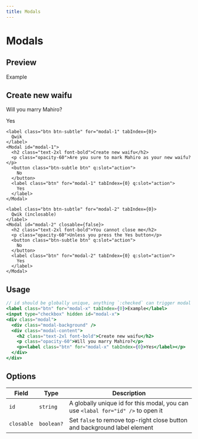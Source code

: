 ```yaml
---
title: Modals
---
```



# Modals

## Preview

<Preview>
  <div class="inline-flex gap-2">
    <label for="modal-3" class="btn" tabIndex={0}>
      Example
    </label>
    <input type="checkbox" hidden id="modal-3" />
    <div class="modal">
      <div class="modal-background" />
      <div class="modal-content">
        <h2 class="text-2xl font-bold">Create new waifu</h2>
        <p class="opacity-60">Will you marry Mahiro?</p>
        <p class="flex justify-end">
          <label class="btn" for="modal-3" tabIndex={0}>
            <span>Yes</span>
          </label>
        </p>
      </div>
    </div>

    <label class="btn btn-subtle" for="modal-1" tabIndex={0}>
      Qwik
    </label>
    <Modal id="modal-1">
      <h2 class="text-2xl font-bold">Create new waifu</h2>
      <p class="opacity-60">Are you sure to mark Mahiro as your new waifu?</p>
      <button class="btn-subtle btn" q:slot="action">
        No
      </button>
      <label class="btn" for="modal-1" tabIndex={0} q:slot="action">
        Yes
      </label>
    </Modal>

    <label class="btn btn-subtle" for="modal-2" tabIndex={0}>
      Qwik (inclosable)
    </label>
    <Modal id="modal-2" closable={false}>
      <h2 class="text-2xl font-bold">You cannot close me</h2>
      <p class="opacity-60">Unless you press the Yes button</p>
      <button class="btn-subtle btn" q:slot="action">
        No
      </button>
      <label class="btn" for="modal-2" tabIndex={0} q:slot="action">
        Yes
      </label>
    </Modal>

  </div>
</Preview>

## Usage

```jsx
// id should be globally unique, anything `:checked` can trigger modal to open
<label class="btn" for="modal-x" tabIndex={0}>Example</label>
<input type="checkbox" hidden id="modal-x">
<div class="modal">
  <div class="modal-background" />
  <div class="modal-content">
    <h2 class="text-2xl font-bold">Create new waifu</h2>
    <p class="opacity-60">Will you marry Mahiro?</p>
    <p><label class="btn" for="modal-x" tabIndex={0}>Yes</label></p>
  </div>
</div>
```

## Options

| Field      | Type       | Description                                                                      |
| ---------- | ---------- | -------------------------------------------------------------------------------- |
| `id`       | `string`   | A globally unique id for this modal, you can use `<labal for="id" />` to open it |
| `closable` | `boolean?` | Set `false` to remove top-right close button and background label element        |

